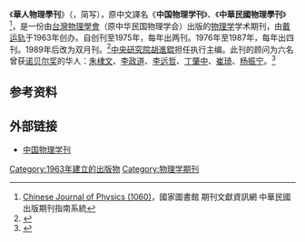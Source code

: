{{Infobox Journal
| title        = Chinese Journal of Physics
| native_title = 華人物理學刊
| cover        = 
| editor       = 
| discipline   = 
| language     = 英语
| abbreviation = CJP
| publisher    = [[台灣物理學會|台灣物理學會]]
| country      = [[中华民国|中华民国]]
| frequency    = 双月
| history      = 1963-
| openaccess   = 
| impact       = 0.413
| impact-year  = 2014
| website      = https://www.journals.elsevier.com/chinese-journal-of-physics/
| link1        = 
| link1-name   = 
| link2        = 
| link2-name   = 
| RSS          = 
| atom         = 
| JSTOR        = 
| OCLC         = 
| LCCN         = 
| CODEN        = 
| ISSN         = 0577-9073
| eISSN        = 
| CN           = 
}}
《'''華人物理學刊'''》（{{lang|en|Chinese Journal of Physics}}，简写{{lang|en|Chin. J. Phys.}}），原中文譯名《'''中国物理学刊'''》、《'''中華民國物理學刊'''》<ref>[http://readopac2.ncl.edu.tw/nclJournal/search/guide/detail.jsp?mark=basic&dtdId=000075&sysId=0006511357&la=ch Chinese Journal of Physics (1060)]，國家圖書館 期刊文獻資訊網 中華民國出版期刊指南系統</ref>，是一份由[[台灣物理學會|台灣物理學會]]（原中华民国物理学会）出版的[[物理学|物理学]]学术期刊，由[[戴运轨|戴运轨]]于1963年创办。自创刊至1975年，每年出两刊。1976年至1987年，每年出四刊。1989年后改为双月刊。<ref>{{cite web|title=Past Issues|url=http://psroc.phys.ntu.edu.tw/cjp/issues.php|website=Chinese Journal of Physics|publisher=The Physical Society of Republic of China|accessdate=2015-09-28}}</ref>[[中央研究院|中央研究院]][[胡進錕|胡進錕]]担任执行主编。此刊的顾问为六名曾获[[诺贝尔奖|诺贝尔奖]]的华人：[[朱棣文|朱棣文]]、[[李政道|李政道]]、[[李远哲|李远哲]]、[[丁肇中|丁肇中]]、[[崔琦|崔琦]]、[[杨振宁|杨振宁]]。<ref>{{cite web|title=About the Journal|url=http://psroc.phys.ntu.edu.tw/cjp/editors.php|website=Chinese Journal of Physics|publisher=The Physical Society of Republic of China|accessdate=2015-09-28}}</ref>

== 参考资料 ==
{{reflist}}

== 外部链接 ==
* {{en icon}} [http://psroc.phys.ntu.edu.tw/cjp 中国物理学刊]
{{Physics-stub}}
{{TW-stub}}
{{臺大物理系}}
[[Category:1963年建立的出版物|Category:1963年建立的出版物]]
[[Category:物理学期刊|Category:物理学期刊]]